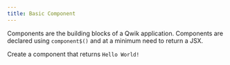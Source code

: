```yaml
---
title: Basic Component
---
```


Components are the building blocks of a Qwik application. Components are declared using `component$()` and at a minimum need to return a JSX.

Create a component that returns `Hello World!`
